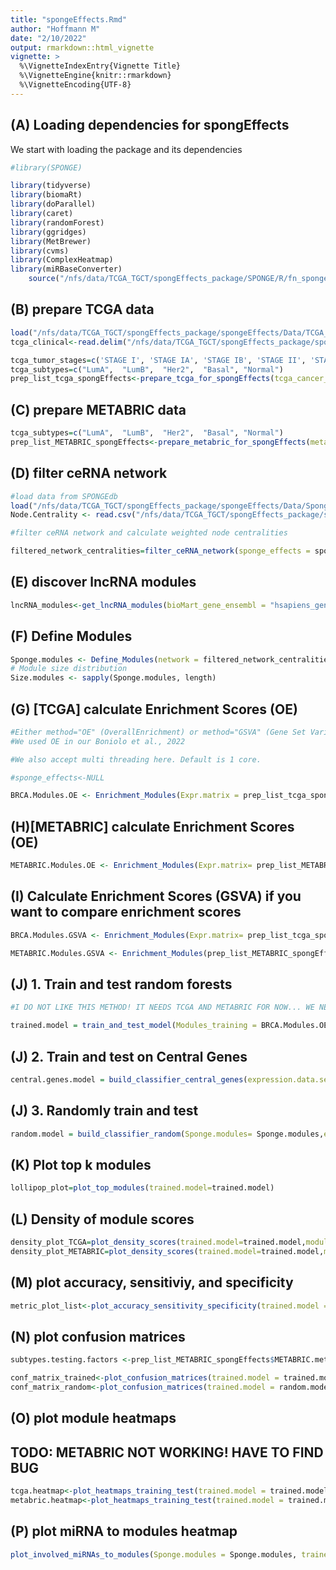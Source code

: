 ```yaml
---
title: "spongeEffects.Rmd"
author: "Hoffmann M"
date: "2/10/2022"
output: rmarkdown::html_vignette
vignette: >
  %\VignetteIndexEntry{Vignette Title}
  %\VignetteEngine{knitr::rmarkdown}
  %\VignetteEncoding{UTF-8}
---
```


## (A) Loading dependencies for spongEffects

We start with loading the package and its dependencies

```r
#library(SPONGE)

library(tidyverse)
library(biomaRt)
library(doParallel)
library(caret)
library(randomForest)
library(ggridges)
library(MetBrewer)
library(cvms)
library(ComplexHeatmap)
library(miRBaseConverter)
    source("/nfs/data/TCGA_TGCT/spongEffects_package/SPONGE/R/fn_spongeffects_utility.R")
```

## (B) prepare TCGA data
```r

load("/nfs/data/TCGA_TGCT/spongEffects_package/spongeEffects/Data/TCGA_Expression_Data/breast invasive carcinoma.RData")
tcga_clinical<-read.delim("/nfs/data/TCGA_TGCT/spongEffects_package/spongeEffects/Data/Metadata/BRCA_data_clinical_patient.txt", comment.char="#")

tcga_tumor_stages=c('STAGE I', 'STAGE IA', 'STAGE IB', 'STAGE II', 'STAGE IIA', 'STAGE IIB', 'STAGE III', 'STAGE IIIA', 'STAGE IIIB', 'STAGE IIIC', 'STAGE IV')
tcga_subtypes=c("LumA",  "LumB",  "Her2",  "Basal", "Normal")
prep_list_tcga_spongEffects<-prepare_tcga_for_spongEffects(tcga_cancer_symbol = "BRCA",normal_ceRNA_expression_data = normal_gene_expr, tumor_ceRNA_expression_data = cancer_gene_expr, normal_metadata = normal_meta_data, tumor_metadata = cancer_meta_data,clinical_data = tcga_clinical, tumor_stages_of_interest = tcga_tumor_stages, subtypes_of_interest = tcga_subtypes)
```

## (C) prepare METABRIC data

```r
tcga_subtypes=c("LumA",  "LumB",  "Her2",  "Basal", "Normal")
prep_list_METABRIC_spongEffects<-prepare_metabric_for_spongEffects(metabric_expression = "/nfs/data/TCGA_TGCT/spongEffects_package/spongeEffects/Data/Validation/brca_metabric/data_expression_median.txt",metabric_metadata = "/nfs/data/TCGA_TGCT/spongEffects_package/spongeEffects/Data/Validation/brca_metabric/data_clinical_patient.txt",subtypes_of_interest = tcga_subtypes, bioMart_gene_ensembl = "hsapiens_gene_ensembl", bioMart_gene_symbol_columns = "hgnc_symbol")

```

## (D) filter ceRNA network

```r
#load data from SPONGEdb
load("/nfs/data/TCGA_TGCT/spongEffects_package/spongeEffects/Data/Sponge_Networks/breast invasive carcinoma_sponge_results.RData")
Node.Centrality <- read.csv("/nfs/data/TCGA_TGCT/spongEffects_package/spongeEffects/Data/NetworkAnalysis/breast_invasive_carcinoma_networkAnalysis.csv", sep = " ")

#filter ceRNA network and calculate weighted node centralities

filtered_network_centralities=filter_ceRNA_network(sponge_effects = sponge_effects, network_analysis = Node.Centrality, mscor.threshold = 0.1, padj.threshold = 0.01)

```

## (E) discover lncRNA modules
```r

lncRNA_modules<-get_lncRNA_modules(bioMart_gene_ensembl = "hsapiens_gene_ensembl", weighted_node_centrality = filtered_network_centralities$Node.Centrality, cutoff = 750)

```

## (F) Define Modules
```r

Sponge.modules <- Define_Modules(network = filtered_network_centralities$Sponge.filtered, central.modules = lncRNA_modules, remove.central = T, set.parallel = F)
# Module size distribution
Size.modules <- sapply(Sponge.modules, length)

```

## (G) [TCGA] calculate Enrichment Scores (OE)
```r

#Either method="OE" (OverallEnrichment) or method="GSVA" (Gene Set Variation Analysis)
#We used OE in our Boniolo et al., 2022

#We also accept multi threading here. Default is 1 core.

#sponge_effects<-NULL

BRCA.Modules.OE <- Enrichment_Modules(Expr.matrix = prep_list_tcga_spongEffects$TCGA.expr.tumor, modules = Sponge.modules, cores = 1, bin.size = 100, min.size = 10, max.size = 200, method = "OE")

```

## (H)[METABRIC] calculate Enrichment Scores (OE)
```r
METABRIC.Modules.OE <- Enrichment_Modules(Expr.matrix= prep_list_METABRIC_spongEffects$METABRIC.expr, modules = Sponge.modules, bin.size = 100, min.size = 10, max.size = 200, method = "OE")

```

## (I) Calculate Enrichment Scores (GSVA) if you want to compare enrichment scores
```r
BRCA.Modules.GSVA <- Enrichment_Modules(Expr.matrix= prep_list_tcga_spongEffects$TCGA.expr.tumor,modules = Sponge.modules, bin.size = 100, min.size = 10,max.size = 200, method = "GSVA", cores = 16)

METABRIC.Modules.GSVA <- Enrichment_Modules(prep_list_METABRIC_spongEffects$METABRIC.expr,modules =Sponge.modules, bin.size = 100, min.size = 10,max.size = 200, method = "GSVA", cores = 16)

```
## (J) 1. Train and test random forests
```r
#I DO NOT LIKE THIS METHOD! IT NEEDS TCGA AND METABRIC FOR NOW... WE NEED TO THINK ABOUT SOMETHING BETTER

trained.model = train_and_test_model(Modules_training = BRCA.Modules.OE, Modules_training.metadata = prep_list_tcga_spongEffects$TCGA.meta.tumor, Modules_testing = METABRIC.Modules.OE, Modules_testing.metadata = prep_list_METABRIC_spongEffects$METABRIC.meta, Modules_testing.metadata.type ="METABRIC", core = 1)

```
## (J) 2. Train and test on Central Genes
```r
central.genes.model = build_classifier_central_genes(expression.data.set1 = prep_list_tcga_spongEffects$TCGA.expr.tumor, expression.data.set2 = prep_list_METABRIC_spongEffects$METABRIC.expr, enrichment.modules.data.set1 = BRCA.Modules.OE, enrichment.modules.data.set2 = METABRIC.Modules.OE, meta.data.set1 = prep_list_tcga_spongEffects$TCGA.meta.tumor, meta.data.set2 = prep_list_METABRIC_spongEffects$METABRIC.meta, type.data.set1 = "TCGA", type.data.set2 = "METABRIC", Metric="Exact_match", n.folds=10, cores = 1)
```

## (J) 3. Randomly train and test
```r
random.model = build_classifier_random(Sponge.modules= Sponge.modules,expression.data.set1 = prep_list_tcga_spongEffects$TCGA.expr.tumor, expression.data.set2 = prep_list_METABRIC_spongEffects$METABRIC.expr, meta.data.set1 = prep_list_tcga_spongEffects$TCGA.meta.tumor, meta.data.set2 = prep_list_METABRIC_spongEffects$METABRIC.meta, type.data.set1 = "TCGA", type.data.set2 = "METABRIC", Metric="Exact_match", n.folds=10, cores = 1)
```

## (K) Plot top k modules
```r
lollipop_plot=plot_top_modules(trained.model=trained.model)
```


## (L) Density of module scores
```r
density_plot_TCGA=plot_density_scores(trained.model=trained.model,modules = BRCA.Modules.OE,meta_data =prep_list_tcga_spongEffects$TCGA.meta.tumor,data_type="TCGA",subtypes = tcga_subtypes)
density_plot_METABRIC=plot_density_scores(trained.model=trained.model,modules = METABRIC.Modules.OE, meta_data = prep_list_METABRIC_spongEffects$METABRIC.meta,data_type = "METABRIC",subtypes = tcga_subtypes)
```

## (M) plot accuracy, sensitiviy, and specificity
```r
metric_plot_list<-plot_accuracy_sensitivity_specificity(trained.model = trained.model,CentralGenes.model = central.genes.model,Random.model = random.model,training_dataset_name = "TCGA",testing_dataset_name = "METABRIC",subtypes = tcga_subtypes)

```

## (N) plot confusion matrices
```r

subtypes.testing.factors <-prep_list_METABRIC_spongEffects$METABRIC.meta$CLAUDIN_SUBTYPE[complete.cases(t(METABRIC.Modules.OE))]

conf_matrix_trained<-plot_confusion_matrices(trained.model = trained.model, subtypes.testing.factors = subtypes.testing.factors)
conf_matrix_random<-plot_confusion_matrices(trained.model = random.model,subtypes.testing.factors = subtypes.testing.factors)
```

## (O) plot module heatmaps
## TODO: METABRIC NOT WORKING! HAVE TO FIND BUG
```r

tcga.heatmap<-plot_heatmaps_training_test(trained.model = trained.model, Sponge.modules = Sponge.modules,enrichment.modules = BRCA.Modules.OE, meta.data = prep_list_tcga_spongEffects$TCGA.meta.tumor,type.data.set = "TCGA",subtypes = tcga_subtypes)
metabric.heatmap<-plot_heatmaps_training_test(trained.model = trained.model, Sponge.modules = Sponge.modules,enrichment.modules = METABRIC.Modules.OE, meta.data = prep_list_METABRIC_spongEffects$METABRIC.meta, type.data.set = "METABRIC",subtypes = tcga_subtypes)

```

## (P) plot miRNA to modules heatmap
```r
plot_involved_miRNAs_to_modules(Sponge.modules = Sponge.modules, trained.model = trained.model,dir_miRNAs_significance = "/nfs/data/SPONGE/results/breast invasive carcinoma_mirna_targets_all_mirs.RData")
```




```r

```



